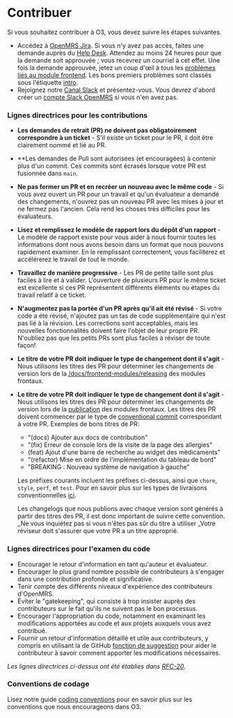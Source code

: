 # Contribuer

Si vous souhaitez contribuer à O3, vous devez suivre les étapes suivantes.

- Accédez à [OpenMRS Jira](https://issues.openmrs.org/). Si vous n'y avez pas accès, faites une demande auprès du [Help Desk](https://wiki.openmrs.org/display/~helpdesk). Attendez au moins 24 heures pour que la demande soit approuvée ; vous recevrez un courriel à cet effet. Une fois la demande approuvée, jetez un coup d'œil à tous les [problèmes liés au module frontend](https://issues.openmrs.org/projects/MF/issues). Les bons premiers problèmes sont classés sous l'étiquette [intro](https://issues.openmrs.org/browse/MF-508?jql=project%20%3D%20MF%20AND%20resolution%20%3D%20Unresolved%20AND%20labels%20%3D%22intro%22%20ORDER%20BY%20priority%20DESC%2C%20updated%20DESC).
- Rejoignez notre [Canal Slack](https://openmrs.slack.com/archives/CHP5QAE5R) et présentez-vous. Vous devrez d'abord créer un [compte Slack OpenMRS](https://slack.openmrs.org/) si vous n'en avez pas.

### Lignes directrices pour les contributions

- **Les demandes de retrait (PR) ne doivent pas obligatoirement correspondre à un ticket** - S'il existe un ticket pour le PR, il doit être clairement nommé et lié au PR.
- **Les demandes de Pull sont autorisées (et encouragées) à contenir plus d'un commit. Ces commits sont écrasés lorsque votre PR est fusionnée dans `main`.
- **Ne pas fermer un PR et en recréer un nouveau avec le même code** - Si vous avez ouvert un PR pour un travail et qu'un évaluateur a demandé des changements, n'ouvrez pas un nouveau PR avec les mises à jour et ne fermez pas l'ancien. Cela rend les choses très difficiles pour les évaluateurs.
- **Lisez et remplissez le modèle de rapport lors du dépôt d'un rapport** - Le modèle de rapport existe pour vous aider à nous fournir toutes les informations dont nous avons besoin dans un format que nous pouvons rapidement examiner. En le remplissant correctement, vous faciliterez et accélérerez le travail de tout le monde.
- **Travaillez de manière progressive** - Les PR de petite taille sont plus faciles à lire et à valider. L'ouverture de plusieurs PR pour le même ticket est excellente si ces PR représentent différents éléments ou étapes du travail relatif à ce ticket.
- **N'augmentez pas la portée d'un PR après qu'il ait été révisé** - Si votre code a été révisé, n'ajoutez pas un tas de code supplémentaire qui n'est pas lié à la révision. Les corrections sont acceptables, mais les nouvelles fonctionnalités doivent faire l'objet de leur propre PR. N'oubliez pas que les petits PRs sont plus faciles à réviser de toute façon!
- **Le titre de votre PR doit indiquer le type de changement dont il s'agit** - Nous utilisons les titres des PR pour déterminer les changements de version lors de la [/docs/frontend-modules/releasing](/docs/frontend-modules/releasing) des modules frontaux.
- **Le titre de votre PR doit indiquer le type de changement dont il s'agit** - Nous utilisons les titres des PR pour déterminer les changements de version lors de la [publication](/docs/frontend-modules/releasing) des modules frontaux. Les titres des PR doivent commencer par le type de [conventional commit](https://www.conventionalcommits.org/en/v1.0.0/) correspondant à votre PR. Exemples de bons titres de PR:

  - "(docs) Ajouter aux docs de contribution"
  - "(fix) Erreur de console lors de la visite de la page des allergies"
  - (feat) Ajout d'une barre de recherche au widget des médicaments"
  - "(refactor) Mise en ordre de l'implémentation du tableau de bord"
  - "BREAKING : Nouveau système de navigation à gauche"

  Les préfixes courants incluent les préfixes ci-dessus, ainsi que `chore`, `style`, `perf`, et `test`. Pour en savoir plus sur les types de livraisons conventionnelles [ici](https://gist.github.com/qoomon/5dfcdf8eec66a051ecd85625518cfd13#types).

  Les changelogs que nous publions avec chaque version sont générés à partir des titres des PR, il est donc important de suivre cette convention. _Ne vous inquiétez pas si vous n'êtes pas sûr du titre à utiliser _Votre réviseur doit s'assurer que votre PR a un titre approprié.

### Lignes directrices pour l'examen du code

- Encourager le retour d'information en tant qu'auteur et évaluateur.
- Encourager le plus grand nombre possible de contributeurs à s'engager dans une contribution profonde et significative.
- Tenir compte des différents niveaux d'expérience des contributeurs d'OpenMRS.
- Éviter le "gatekeeping", qui consiste à trop insister auprès des contributeurs sur le fait qu'ils ne suivent pas le bon processus.
- Encourager l'appropriation du code, notamment en examinant les modifications apportées au code et aux projets auxquels vous avez contribué.
- Fournir un retour d'information détaillé et utile aux contributeurs, y compris en utilisant la de GitHub [fonction de suggestion](https://docs.github.com/en/pull-requests/collaborating-with-pull-requests/reviewing-changes-in-pull-requests/incorporating-feedback-in-your-pull-request) pour aider le contributeur à savoir comment apporter les modifications nécessaires.

_Les lignes directrices ci-dessus ont été établies dans [RFC-20](https://github.com/openmrs/openmrs-rfc-frontend/blob/master/text/0020-contributing-guidelines.md)_.

### Conventions de codage

Lisez notre guide [coding conventions](/docs/coding-conventions) pour en savoir plus sur les conventions que nous encourageons dans O3.
